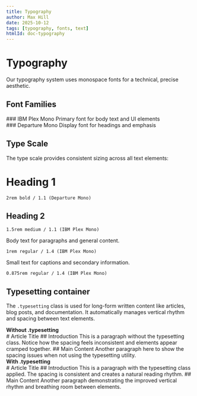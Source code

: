 ```yaml
---
title: Typography
author: Max Hill
date: 2025-10-12
tags: [typography, fonts, text]
htmlId: doc-typography
---
```



# Typography

Our typography system uses monospace fonts for a technical, precise aesthetic.

## Font Families

<div class="box" data-width="breakout"
  data-variant="surface"
>
  ### IBM Plex Mono 
  Primary font for body text and UI elements
  <FontFamilyDisplay />
</div>

<div class="box" data-width="breakout"
  data-variant="surface"
>
  ### Departure Mono 
  Display font for headings and emphasis
  <FontFamilyDisplay class="ff-display" weights={["Regular", "Bold"]} />
</div>

## Type Scale

The type scale provides consistent sizing across all text elements:

<div
  class="box stack2"
  data-width="breakout"
  data-variant="surface"
  data-gap="5"
>
  <div>
    <h1>Heading 1</h1>
    <code>2rem bold / 1.1 (Departure Mono)</code>
  </div>
  <div>
    <h2>Heading 2</h2>
    <code>1.5rem medium / 1.1 (IBM Plex Mono)</code>
  </div>
  <div>
    <p>Body text for paragraphs and general content.</p>
    <code>1rem regular / 1.4 (IBM Plex Mono)</code>
  </div>
  <div>
    <p class="text-small">Small text for captions and secondary information.</p>
    <code>0.875rem regular / 1.4 (IBM Plex Mono)</code>
  </div>
</div>

## Typesetting container

The `.typesetting` class is used for long-form written content like articles, blog posts, and documentation. It automatically manages vertical rhythm and spacing between text elements.

<m-card>
    <strong slot="title">Without .typesetting</strong>
    <div>
      # Article Title
      ## Introduction
      This is a paragraph without the typesetting class. Notice how the spacing feels inconsistent and elements appear cramped together.
      ## Main Content
      Another paragraph here to show the spacing issues when not using the typesetting utility.
    </div>
</m-card>

<m-card>
    <strong slot="title">With .typesetting</strong>
    <div class="typesetting">
      # Article Title
      ## Introduction
      This is a paragraph with the typesetting class applied. The spacing is consistent and creates a natural reading rhythm.
      ## Main Content
      Another paragraph demonstrating the improved vertical rhythm and breathing room between elements.
    </div>
</m-card>

